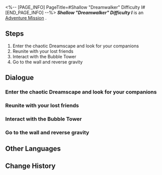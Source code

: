 <%-- [PAGE_INFO]
PageTitle=#Shallow "Dreamwalker" Difficulty I#
[END_PAGE_INFO] --%>
{{Stub|Dialogue, characters, and location(s)}}
{{Mission Infobox
|id            = 8020221
|title         = 
|image         = Mission Shallow "Dreamwalker" Difficulty I.png
|type          = Adventure
|event_name    = 
|chapter       = 
|requirements  = 
|summary       = <!--official mission summary from Fate's Atlas-->
|characters    = <!--characters that appear in this mission-->
|startLocation = <!--location as it intially appears on the mission screen-->
|world         = <!--i.e. Penacony-->
|area          = <!--i.e. A Child's Dream-->
|prev          = 
|next          = 
|exp           = 
|credits       = 
|stellarJade   = 
|other         = 
}}
'''''Shallow "Dreamwalker" Difficulty I''''' is an [[Adventure Mission]]<!--in [world]-->.

==Steps==
# Enter the chaotic Dreamscape and look for your companions
# Reunite with your lost friends
# Interact with the Bubble Tower
# Go to the wall and reverse gravity

<!--
==Gameplay Notes==

--><!--
==Trial Character==

-->
==Dialogue==
{{Stub Dialogue}}
===Enter the chaotic Dreamscape and look for your companions===
{{Mission Description|type=adventure|location=<!--to be added-->|The chaotic Dreamscape has swept away your companions. You have to delve into the dream to reunite with your lost companions.}}
{{Dialogue Start}}
:{{tx}}
{{Dialogue End}}

===Reunite with your lost friends===
{{Mission Description|type=adventure|location=<!--to be added-->|update|The chaotic Dreamscape has swept away your companions. You have to delve into the dream to reunite with your lost companions.}}
{{Dialogue Start}}
:{{tx}}
{{Dialogue End}}

===Interact with the Bubble Tower===
{{Mission Description|type=adventure|location=<!--to be added-->|update|It's said that certain types of SoulGlad can reverse gravity in the dream... but it could be that the dream bubble producers needed to package their gameplay with some in-game lore.<br />Anyway, use its power to walk on walls.}}
{{Dialogue Start}}
:{{tx}}
{{Dialogue End}}

===Go to the wall and reverse gravity===
{{Mission Description|type=adventure|location=<!--to be added-->|update|It's said that certain types of SoulGlad can reverse gravity in the dream... but it could be that the dream bubble producers needed to package their gameplay with some in-game lore.<br />Anyway, use its power to walk on walls.}}
{{Dialogue Start}}
:{{tx}}
{{Dialogue End}}

==Other Languages==
{{Other Languages
|en   = Shallow "Dreamwalker" Difficulty I
|zhs  = 浅层「梦客漫步」难度I
|zht  = 淺層「夢客漫步」難度I
|ja   = 表層夢境「ドリームウォーク」難易度I
|ko   = 얕은 층 「꿈꾸는 자의 산책」 난이도 I
|es   = Sonambulismo superficial, dificultad I
|fr   = Surface : « Marche-rêve » difficulté I
|ru   = Верхний мир: Сновидец I
|th   = "ย่างก้าวของคนช่างฝัน" ชั้นตื้น ระดับความยาก I
|vi   = "Khách Mộng Dạo Bước" Tầng Cạn - Độ Khó I
|de   = Seicht „Traumwandler“ Schwierigkeitsgrad I
|id   = "Pejalan Mimpi" yang Dangkal: Tingkat Kesulitan I
|pt   = "Caminhante dos Sonhos" Raso Dificuldade I
}}

==Change History==
{{Change History|2.0}}
